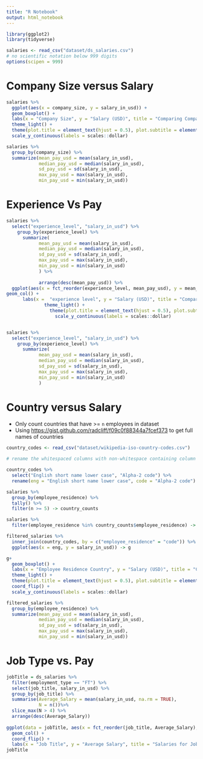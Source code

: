 ```yaml
---
title: "R Notebook"
output: html_notebook
---
```

```r
library(ggplot2)
library(tidyverse)

salaries <- read_csv("dataset/ds_salaries.csv")
# no scientific notation below 999 digits
options(scipen = 999) 
```

# Company Size versus Salary

```r
salaries %>%
  ggplot(aes(x = company_size, y = salary_in_usd)) +
  geom_boxplot() +
  labs(x = "Company Size", y = "Salary (USD)", title = "Comparing Company Size to Pay", subtitle = "In Data Science-Related Occupations") +
  theme_light() +
  theme(plot.title = element_text(hjust = 0.5), plot.subtitle = element_text(hjust = 0.5)) +
  scale_y_continuous(labels = scales::dollar)

salaries %>%
  group_by(company_size) %>%
  summarize(mean_pay_usd = mean(salary_in_usd),
            median_pay_usd = median(salary_in_usd),
            sd_pay_usd = sd(salary_in_usd),
            max_pay_usd = max(salary_in_usd),
            min_pay_usd = min(salary_in_usd))
```


# Experience Vs Pay

```r

salaries %>%
  select("experience_level", "salary_in_usd") %>%
    group_by(experience_level) %>%
      summarize(
            mean_pay_usd = mean(salary_in_usd),
            median_pay_usd = median(salary_in_usd),
            sd_pay_usd = sd(salary_in_usd),
            max_pay_usd = max(salary_in_usd),
            min_pay_usd = min(salary_in_usd)
            ) %>%
            
            arrange(desc(mean_pay_usd)) %>%
  ggplot(aes(x = fct_reorder(experience_level, mean_pay_usd), y = mean_pay_usd)) +
geom_col() +
      labs(x =  "experience level", y = "Salary (USD)", title = "Comparing Experience Level to Pay", subtitle =           "In Data Science-Related Occupations") +
              theme_light() +
                theme(plot.title = element_text(hjust = 0.5), plot.subtitle = element_text(hjust = 0.5)) +
                  scale_y_continuous(labels = scales::dollar)


salaries %>%
  select("experience_level", "salary_in_usd") %>%
    group_by(experience_level) %>%
      summarize(
            mean_pay_usd = mean(salary_in_usd),
            median_pay_usd = median(salary_in_usd),
            sd_pay_usd = sd(salary_in_usd),
            max_pay_usd = max(salary_in_usd),
            min_pay_usd = min(salary_in_usd)
            )
```
# Country versus Salary

- Only count countries that have >= `n` employees in dataset 
- Using <https://gist.github.com/radcliff/f09c0f88344a7fcef373> to get full names of countries

```r
country_codes <- read_csv("dataset/wikipedia-iso-country-codes.csv")

# rename the whitespaced columns with non-whitespace containing column names

country_codes %>%
  select("English short name lower case", "Alpha-2 code") %>%
  rename(eng = "English short name lower case", code = "Alpha-2 code") -> country_codes

salaries %>%
  group_by(employee_residence) %>%
  tally() %>%
  filter(n >= 5) -> country_counts

salaries %>%
  filter(employee_residence %in% country_counts$employee_residence) -> filtered_salaries

filtered_salaries %>%
  inner_join(country_codes, by = c("employee_residence" = "code")) %>%
  ggplot(aes(x = eng, y = salary_in_usd)) -> g

g+
  geom_boxplot() +
  labs(x = "Employee Residence Country", y = "Salary (USD)", title = "Comparing Employees' Residence Countries to Pay", subtitle = "In Data Science-Related Occupations") +
  theme_light() +
  theme(plot.title = element_text(hjust = 0.5), plot.subtitle = element_text(hjust = 0.5)) +
  coord_flip() +
  scale_y_continuous(labels = scales::dollar)

filtered_salaries %>%
  group_by(employee_residence) %>%
  summarize(mean_pay_usd = mean(salary_in_usd),
            median_pay_usd = median(salary_in_usd),
            sd_pay_usd = sd(salary_in_usd),
            max_pay_usd = max(salary_in_usd),
            min_pay_usd = min(salary_in_usd))
```

# Job Type vs. Pay
```r
jobTitle = ds_salaries %>%
  filter(employment_type == "FT") %>%
  select(job_title, salary_in_usd) %>%
  group_by(job_title) %>%
  summarise(Average_Salary = mean(salary_in_usd, na.rm = TRUE), 
            N = n())%>%
  slice_max(N > 4) %>%
  arrange(desc(Average_Salary))
  
ggplot(data = jobTitle, aes(x = fct_reorder(job_title, Average_Salary), y = Average_Salary)) +
  geom_col() +
  coord_flip() +
  labs(x = "Job Title", y = "Average Salary", title = "Salaries for Job")
jobTitle

```
